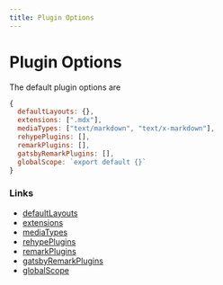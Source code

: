 ```yaml
---
title: Plugin Options
---
```


# Plugin Options

The default plugin options are

```js
{
  defaultLayouts: {},
  extensions: [".mdx"],
  mediaTypes: ["text/markdown", "text/x-markdown"],
  rehypePlugins: [],
  remarkPlugins: [],
  gatsbyRemarkPlugins: [],
  globalScope: `export default {}`
}
```

### Links

* [defaultLayouts](/api-reference/options/default-layouts)
* [extensions](/api-reference/options/extensions)
* [mediaTypes](/api-reference/options/media-types)
* [rehypePlugins](/api-reference/options/rehype-plugins)
* [remarkPlugins](/api-reference/options/remark-plugins)
* [gatsbyRemarkPlugins](/api-reference/options/gatsby-remark-plugins)
* [globalScope](/api-reference/options/global-scope)
